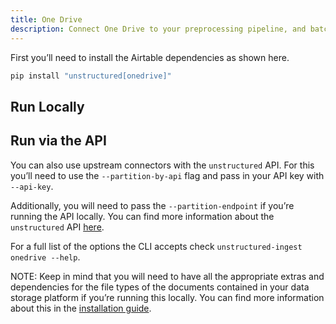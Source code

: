 ```yaml
---
title: One Drive 
description: Connect One Drive to your preprocessing pipeline, and batch process all your documents using `unstructured-ingest` to store structured outputs locally on your filesystem.
---
```


First you’ll need to install the Airtable dependencies as shown here.

```bash
pip install "unstructured[onedrive]"
```


## Run Locally


<CodeGroup>

  <OneDriveSh />

  <OneDrivePy />

</CodeGroup>

## Run via the API

You can also use upstream connectors with the `unstructured` API. For this you’ll need to use the `--partition-by-api` flag and pass in your API key with `--api-key`.


<CodeGroup>

  <OneDriveAPISh />

  <OneDriveAPIPy />

</CodeGroup>

Additionally, you will need to pass the `--partition-endpoint` if you’re running the API locally. You can find more information about the `unstructured` API [here](https://github.com/Unstructured-IO/unstructured-api).

For a full list of the options the CLI accepts check `unstructured-ingest onedrive --help`.

NOTE: Keep in mind that you will need to have all the appropriate extras and dependencies for the file types of the documents contained in your data storage platform if you’re running this locally. You can find more information about this in the [installation guide](/installation/overview).